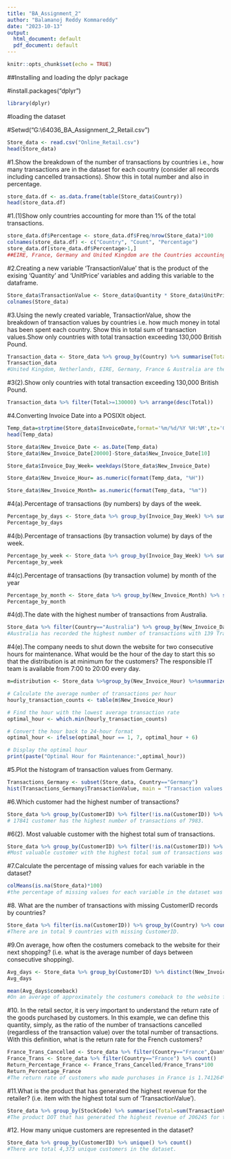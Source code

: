 ---
title: "BA_Assignment_2"
author: "Balamanoj Reddy Kommareddy"
date: "2023-10-13"
output:
  html_document: default
  pdf_document: default
---

```{r setup, include=FALSE}
knitr::opts_chunk$set(echo = TRUE)
```

##Installing and loading the dplyr package

#install.packages("dplyr")
```{r}
library(dplyr)
```

#loading the dataset

#Setwd("G:\64036_BA\BA_Assignment_2\Online_Retail.csv")
```{r}
Store_data <- read.csv("Online_Retail.csv")
head(Store_data)
```

#1.Show the breakdown of the number of transactions by countries i.e., how many transactions are in the dataset for each country (consider all records including cancelled transactions). Show this in total number and also in percentage. 
```{r}
store_data.df <- as.data.frame(table(Store_data$Country))
head(store_data.df)
```

#1.(1)Show only countries accounting for more than 1% of the total transactions.
```{r}
store_data.df$Percentage <- store_data.df$Freq/nrow(Store_data)*100
colnames(store_data.df) <- c("Country", "Count", "Percentage")
store_data.df[store_data.df$Percentage>1,]
##EIRE, France, Germany and United Kingdom are the Countries accounting for more than 1% of the total transactions
```

#2.Creating a new variable ‘TransactionValue’ that is the product of the exising ‘Quantity’ and ‘UnitPrice’ variables and adding this variable to the dataframe.
```{r}
Store_data$TransactionValue <- Store_data$Quantity * Store_data$UnitPrice
colnames(Store_data)
```
#3.Using the newly created variable, TransactionValue, show the breakdown of transaction values by countries i.e. how much money in total has been spent each country. Show this in total sum of transaction values.Show only countries with total transaction exceeding 130,000 British Pound.
```{r}
Transaction_data <- Store_data %>% group_by(Country) %>% summarise(Total= sum(TransactionValue))
Transaction_data
#United Kingdom, Netherlands, EIRE, Germany, France & Australia are the countries where the transaction value exceeds 130,000 British Pound
```

#3(2).Show only countries with total transaction exceeding 130,000 British Pound.
```{r}
Transaction_data %>% filter(Total>=130000) %>% arrange(desc(Total))
```

#4.Converting Invoice Date into a POSIXlt object.
```{r}
Temp_data=strptime(Store_data$InvoiceDate,format='%m/%d/%Y %H:%M',tz='GMT')
head(Temp_data)
```
```{r}
Store_data$New_Invoice_Date <- as.Date(Temp_data)
Store_data$New_Invoice_Date[20000]-Store_data$New_Invoice_Date[10]
```

```{r}
Store_data$Invoice_Day_Week= weekdays(Store_data$New_Invoice_Date)

Store_data$New_Invoice_Hour= as.numeric(format(Temp_data, "%H"))

Store_data$New_Invoice_Month= as.numeric(format(Temp_data, "%m"))
```

#4(a).Percentage of transactions (by numbers) by days of the week.
```{r}
Percentage_by_days <- Store_data %>% group_by(Invoice_Day_Week) %>% summarise(count=n()) %>% mutate(Percentage=count/nrow(Store_data)*100)
Percentage_by_days
```
#4(b).Percentage of transactions (by transaction volume) by days of the week.
```{r}
Percentage_by_week <- Store_data %>% group_by(Invoice_Day_Week) %>% summarise(Total=sum(TransactionValue)) %>% mutate(Percentage=Total/sum(Total)*100)
Percentage_by_week
```
#4(c).Percentage of transactions (by transaction volume) by month of the year

```{r}
Percentage_by_month <- Store_data %>% group_by(New_Invoice_Month) %>% summarise(Total = sum(TransactionValue)) %>% mutate(Percentage = Total/sum(Total) * 100)
Percentage_by_month
```

#4(d).The date with the highest number of transactions from Australia.

```{r}
Store_data %>% filter(Country=="Australia") %>% group_by(New_Invoice_Date) %>% summarise(Total_Count=n()) %>% arrange(desc(Total_Count))
#Australia has recorded the highest number of transactions with 139 Transactions on 2011-06-15.
```

#4(e).The company needs to shut down the website for two consecutive hours for maintenance. What would be the hour of the day to start this so that the distribution is at minimum for the customers? The responsible IT team is available from 7:00 to 20:00 every day.

```{r}
m=distribution <- Store_data %>%group_by(New_Invoice_Hour) %>%summarize(count = n()) %>%arrange(count) %>%filter(New_Invoice_Hour %in% 7:20)

# Calculate the average number of transactions per hour
hourly_transaction_counts <- table(m$New_Invoice_Hour)

# Find the hour with the lowest average transaction rate
optimal_hour <- which.min(hourly_transaction_counts)

# Convert the hour back to 24-hour format
optimal_hour <- ifelse(optimal_hour == 1, 7, optimal_hour + 6)

# Display the optimal hour
print(paste("Optimal Hour for Maintenance:",optimal_hour))
```

#5.Plot the histogram of transaction values from Germany.
```{r}
Transactions_Germany <- subset(Store_data, Country=="Germany")
hist(Transactions_Germany$TransactionValue, main = "Transaction values of Germany", xlab = "Transaction Values", ylab = "Frequency")
```

#6.Which customer had the highest number of transactions?
```{r}
Store_data %>% group_by(CustomerID) %>% filter(!is.na(CustomerID)) %>% summarise(n_count=n()) %>% arrange(desc(n_count))
# 17841 customer has the highest number of transactions of 7983.
```

#6(2). Most valuable customer with the highest total sum of transactions.
```{r}
Store_data %>% group_by(CustomerID) %>% filter(!is.na(CustomerID)) %>% summarise(max_spending = sum(TransactionValue)) %>% arrange(desc(max_spending))
#Most valuable customer with the highest total sum of transactions was with CustomerID 14646.
```

#7.Calculate the percentage of missing values for each variable in the dataset?
```{r}
colMeans(is.na(Store_data)*100)
#the percentage of missing values for each variable in the dataset was 24.92669
```

#8. What are the number of transactions with missing CustomerID records by countries?
```{r}
Store_data %>% filter(is.na(CustomerID)) %>% group_by(Country) %>% count() %>% arrange(desc(n))
#There are in total 9 countries with missing CustomerID.
```

#9.On average, how often the costumers comeback to the website for their next shopping? (i.e. what is the average number of days between consecutive shopping).
```{r}
Avg_days <- Store_data %>% group_by(CustomerID) %>% distinct(New_Invoice_Date) %>% arrange(desc(CustomerID)) %>% mutate(comeback=New_Invoice_Date-lag(New_Invoice_Date)) %>% filter(!is.na(comeback))
Avg_days
```

```{r}
mean(Avg_days$comeback)
#On an average of approximately the costumers comeback to the website for their next shopping for every 38 days.
```
#10. In the retail sector, it is very important to understand the return rate of the goods purchased by  customers. In this example, we can define this quantity, simply, as the ratio of the number of transactions cancelled (regardless of the transaction value) over the total number of transactions. With this definition, what is the return rate for the French customers?
```{r}
France_Trans_Cancelled <- Store_data %>% filter(Country=="France",Quantity<0) %>% count()
France_Trans <- Store_data %>% filter(Country=="France") %>% count()
Return_Percentage_France <- France_Trans_Cancelled/France_Trans*100
Return_Percentage_France
#The return rate of customers who made purchases in France is 1.741264%.
```

#11.What is the product that has generated the highest revenue for the retailer? (i.e. item with the  highest total sum of ‘TransactionValue’).
```{r}
Store_data %>% group_by(StockCode) %>% summarise(Total=sum(TransactionValue)) %>% arrange(desc(Total))
#The product DOT that has generated the highest revenue of 206245 for the retailer.
```
#12. How many unique customers are represented in the dataset?
```{r}
Store_data %>% group_by(CustomerID) %>% unique() %>% count()
#There are total 4,373 unique customers in the dataset.
```

